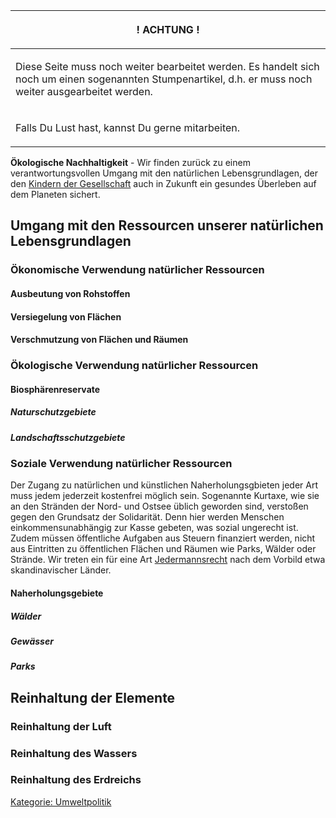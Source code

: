 {| class="wikitable"
|-
!                ! ACHTUNG !
|-
| Diese Seite muss noch weiter bearbeitet werden. Es handelt sich noch um einen sogenannten Stumpenartikel, d.h. er muss noch weiter ausgearbeitet werden.
|-
| Falls Du Lust hast, kannst Du gerne mitarbeiten.
|}

'''Ökologische Nachhaltigkeit''' - Wir finden zurück zu einem verantwortungsvollen Umgang mit den natürlichen Lebensgrundlagen, der den [[Kinder der Gesellschaft|Kindern der Gesellschaft]] auch in Zukunft ein gesundes Überleben auf dem Planeten sichert.

== Umgang mit den Ressourcen unserer natürlichen Lebensgrundlagen ==
=== Ökonomische Verwendung natürlicher Ressourcen ===
==== Ausbeutung von Rohstoffen ====
==== Versiegelung von Flächen ====
==== Verschmutzung von Flächen und Räumen ====

=== Ökologische Verwendung natürlicher Ressourcen ===
==== Biosphärenreservate ====
===== Naturschutzgebiete =====
===== Landschaftsschutzgebiete =====

=== Soziale Verwendung natürlicher Ressourcen ===
Der Zugang zu natürlichen und künstlichen Naherholungsgbieten jeder Art muss jedem jederzeit kostenfrei möglich sein. Sogenannte Kurtaxe, wie sie an den Stränden der Nord- und Ostsee üblich geworden sind, verstoßen gegen den Grundsatz der Solidarität. Denn hier werden Menschen einkommensunabhängig zur Kasse gebeten, was sozial ungerecht ist.
Zudem müssen öffentliche Aufgaben aus Steuern finanziert werden, nicht aus Eintritten zu öffentlichen Flächen und Räumen wie Parks, Wälder oder Strände.
Wir treten ein für eine Art [https://de.wikipedia.org/wiki/Jedermannsrecht Jedermannsrecht] nach dem Vorbild etwa skandinavischer Länder.
==== Naherholungsgebiete ====
===== Wälder =====
===== Gewässer =====
===== Parks =====

== Reinhaltung der Elemente ==
=== Reinhaltung der Luft ===
=== Reinhaltung des Wassers ===
=== Reinhaltung des Erdreichs ===

[[Kategorie: Umweltpolitik]]